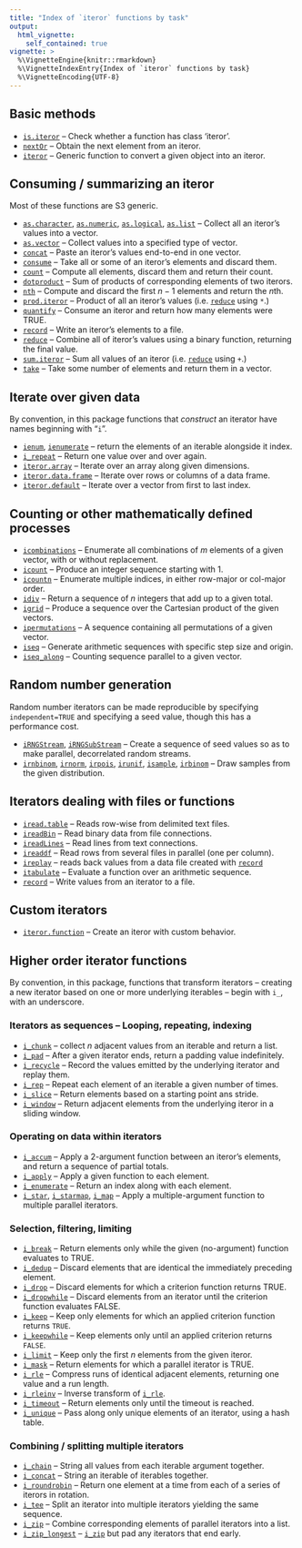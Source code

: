 ```yaml
---
title: "Index of `iteror` functions by task"
output:
  html_vignette:
    self_contained: true
vignette: >
  %\VignetteEngine{knitr::rmarkdown}
  %\VignetteIndexEntry{Index of `iteror` functions by task}
  %\VignetteEncoding{UTF-8}
---
```


## Basic methods

* [`is.iteror`](../reference/is.iteror.html) -- Check whether a function has class 'iteror'.
* [`nextOr`](../reference/nextOr.html) -- Obtain the next element from an iteror.
* [`iteror`](../reference/iteror.html) -- Generic function to convert a given  object into an iteror.

## Consuming / summarizing an iteror

Most of these functions are S3 generic.

* [`as.character`](../reference/as.vector.iteror.html), [`as.numeric`](../reference/as.vector.iteror.html), [`as.logical`](../reference/as.vector.iteror.html), [`as.list`](../reference/as.vector.iteror.html) -- Collect all an iteror's values into a vector.
* [`as.vector`](../reference/as.vector.iteror.html) -- Collect values into a specified type of vector.
* [`concat`](../reference/concat.html) -- Paste an iteror's values end-to-end in one vector.
* [`consume`](../reference/consume.html) -- Take all or some of an iteror's elements and discard them.
* [`count`](../reference/count.html) -- Compute all elements, discard them and return their count.
* [`dotproduct`](../reference/dotproduct.html) -- Sum of products of corresponding elements of two iterors.
* [`nth`](../reference/nth.html) -- Compute and discard the first $n-1$ elements and return the $n$th.
* [`prod.iteror`](../reference/reduce.html) -- Product of all an iteror's values (i.e. [`reduce`](../reference/reduce.html) using `*`.)
* [`quantify`](../reference/quantify.html) -- Consume an iteror and return how many elements were TRUE.
* [`record`](../reference/record.html) -- Write an iteror's elements to a file.
* [`reduce`](../reference/reduce.html) -- Combine all of iteror's values using a binary function, returning the final value.
* [`sum.iteror`](../reference/reduce.html) -- Sum all values of an iteror (i.e. [`reduce`](../reference/reduce.html) using `+`.)
* [`take`](../reference/take.html) -- Take some number of elements and return them in a vector.

## Iterate over given data

By convention, in this package functions that _construct_ an iterator have names beginning with "`i`".

* [`ienum`](../reference/ienumerate.html), [`ienumerate`](../reference/ienumerate.html) -- return the elements of an iterable alongside it  index.
* [`i_repeat`](../reference/i_repeat.html) -- Return one value over and over again.
* [`iteror.array`](../reference/iteror.html) -- Iterate over an array along given dimensions.
* [`iteror.data.frame`](../reference/iteror.html) -- Iterate over rows or columns of a data frame.
* [`iteror.default`](../reference/iteror.html) -- Iterate over a vector from first to last index.

## Counting or other mathematically defined processes

* [`icombinations`](../reference/icombinations.html) -- Enumerate all combinations of $m$ elements of a given vector, with or without replacement.
* [`icount`](../reference/icount.html) -- Produce an integer sequence starting with 1.
* [`icountn`](../reference/icount.html) -- Enumerate multiple indices, in either row-major or col-major order.
* [`idiv`](../reference/idiv.html) -- Return a sequence of $n$ integers that add up to a given total.
* [`igrid`](../reference/igrid.html) -- Produce a sequence over the Cartesian product of the given vectors.
* [`ipermutations`](../reference/ipermutations.html) -- A sequence containing all permutations of a given vector.
* [`iseq`](../reference/iseq.html) -- Generate arithmetic sequences with specific step size and origin.
* [`iseq_along`](../reference/iseq.html) -- Counting sequence parallel to a given vector.


## Random number generation

Random number iterators can be made reproducible by specifying `independent=TRUE` and specifying a seed value, though this has a performance cost.

* [`iRNGStream`](../reference/iRNGStream.html), [`iRNGSubStream`](../reference/iRNGStream.html) -- Create a sequence of seed values so as to make parallel, decorrelated random streams.
* [`irnbinom`](../reference/rng.html), [`irnorm`](../reference/rng.html), [`irpois`](../reference/rng.html), [`irunif`](../reference/rng.html), [`isample`](../reference/rng.html), [`irbinom`](../reference/rng.html) -- Draw samples from the given distribution.


## Iterators dealing with files or functions

* [`iread.table`](../reference/iread.table.html) -- Reads row-wise from delimited text files.
* [`ireadBin`](../reference/ireadBin.html) -- Read binary data from file connections.
* [`ireadLines`](../reference/ireadLines.html) -- Read lines from text connections.
* [`ireaddf`](../reference/ireaddf.html) -- Read rows from several files in parallel (one per column).
* [`ireplay`](../reference/record.html) -- reads back values from a data file created with [`record`](../reference/record.html)
* [`itabulate`](../reference/itabulate.html) -- Evaluate a function over an arithmetic sequence.
* [`record`](../reference/record.html) -- Write values from an iterator to a file.

## Custom iterators

* [`iteror.function`](../reference/iteror.function.html) -- Create an iteror with custom behavior.

## Higher order iterator functions

By convention, in this package, functions that transform iterators -- creating a new iterator based on one or more underlying iterables -- begin with `i_`, with an underscore.

### Iterators as sequences -- Looping, repeating, indexing

* [`i_chunk`](../reference/i_chunk.html) -- collect $n$ adjacent values from an iterable and return a list.
* [`i_pad`](../reference/i_pad.html) -- After a given iterator ends, return a padding value indefinitely.
* [`i_recycle`](../reference/i_recycle.html) -- Record the values emitted by the underlying iterator and replay them.
* [`i_rep`](../reference/i_rep.html) -- Repeat each element of an iterable a given number of times.
* [`i_slice`](../reference/i_slice.html) -- Return elements based on a starting point ans stride.
* [`i_window`](../reference/i_window.html) -- Return adjacent elements from the underlying iteror in a sliding window.

### Operating on data within iterators

* [`i_accum`](../reference/reduce.html) -- Apply a 2-argument function between an iteror's elements, and return a sequence of partial totals.
* [`i_apply`](../reference/i_apply.html) -- Apply a given function to each element.
* [`i_enumerate`](../reference/i_enumerate.html) -- Return an index along with each element.
* [`i_star`](../reference/i_starmap.html), [`i_starmap`](../reference/i_starmap.html), [`i_map`](../reference/i_map.html)  -- Apply a multiple-argument function to multiple parallel iterators.

### Selection, filtering, limiting

* [`i_break`](../reference/i_break.html) -- Return elements only while the given (no-argument) function evaluates to TRUE.
* [`i_dedup`](../reference/i_dedup.html) -- Discard elements that are identical the immediately preceding element.
* [`i_drop`](../reference/i_keep.html) -- Discard elements for which a criterion function returns TRUE.
* [`i_dropwhile`](../reference/i_dropwhile.html) -- Discard elements from an iterator until the criterion function evaluates FALSE.
* [`i_keep`](../reference/i_keep.html) -- Keep only elements for which an applied criterion function returns `TRUE`.
* [`i_keepwhile`](../reference/i_keepwhile.html) -- Keep elements only until an applied criterion returns `FALSE`.
* [`i_limit`](../reference/i_limit.html) -- Keep only the first $n$ elements from the given iteror.
* [`i_mask`](../reference/i_mask.html) -- Return elements for which a parallel iterator is TRUE.
* [`i_rle`](../reference/i_rle.html) -- Compress runs of identical adjacent elements, returning one value and a run length.
* [`i_rleinv`](../reference/i_rle.html) -- Inverse transform of [`i_rle`](../reference/i_rle.html).
* [`i_timeout`](../reference/i_timeout.html) -- Return elements only until the timeout is reached.
* [`i_unique`](../reference/i_unique.html) -- Pass along only unique elements of an iterator, using a hash table.

### Combining / splitting multiple iterators

* [`i_chain`](../reference/i_chain.html) -- String all values from each iterable argument together.
* [`i_concat`](../reference/i_chain.html) -- String an iterable of iterables together.
* [`i_roundrobin`](../reference/i_roundrobin.html) -- Return one element at a time from each of a series of iterors in rotation.
* [`i_tee`](../reference/i_tee.html) -- Split an iterator into multiple iterators yielding the same sequence. 
* [`i_zip`](../reference/i_zip.html) -- Combine corresponding elements of parallel iterators into a list.
* [`i_zip_longest`](../reference/i_zip.html) -- [`i_zip`](../reference/i_zip.html) but pad any iterators that end early.
